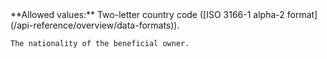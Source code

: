 <ParamField body="Nationality" type="string" required>     
    **Allowed values:** Two-letter country code ([ISO 3166-1 alpha-2 format](/api-reference/overview/data-formats)).

    The nationality of the beneficial owner.  
</ParamField>